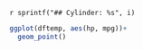 `r sprintf("## Cylinder: %s", i)`


```r


ggplot(dftemp, aes(hp, mpg))+
  geom_point()

```

\newpage